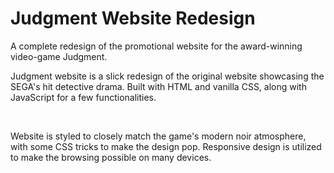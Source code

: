 
# Judgment Website Redesign

A complete redesign of the promotional website for the award-winning video-game Judgment.

<HeroImage image="judgment" title="Judgment Website Redesign" />

Judgment website is a slick redesign of the original website showcasing the SEGA's hit detective drama. Built with HTML and vanilla CSS, along with JavaScript for a few functionalities.

<br />

Website is styled to closely match the game's modern noir atmosphere, with some CSS tricks to make the design pop. Responsive design is utilized to make the browsing possible on many devices.

